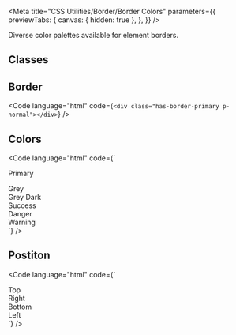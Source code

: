 
<Meta
  title="CSS Utilities/Border/Border Colors"
  parameters={{
    previewTabs: {
      canvas: { hidden: true },
    },
  }}
/>

<Banner label="Border Colors" section="CSS Utilities" color="yellow" puzzle />

<Lead>Diverse color palettes available for element borders.</Lead>

## Classes

<CssBorderColors />

## Border

<Code language="html" code={`<div class="has-border-primary p-normal"></div>`} />

## Colors

<Code
  language="html"
  code={`<div class="has-border-primary p-x-small mb-x-small">Primary</div>
<div class="has-border-grey p-x-small mb-x-small">Grey</div>
<div class="has-border-grey-dark p-x-small mb-x-small">Grey Dark</div>
<div class="has-border-success p-x-small mb-x-small">Success</div>
<div class="has-border-danger p-x-small mb-x-small">Danger</div>
<div class="has-border-warning p-x-small mb-x-small">Warning</div>`}
/>

## Postiton

<Code
  language="html"
  code={`
<div class="is-flex fg-normal">
  <div class="has-border-top-primary p-x-small has-background-green-2 is-flex-grow-1">Top</div>
  <div class="has-border-right-primary p-x-small has-background-green-2 is-flex-grow-1">Right</div>
  <div class="has-border-bottom-primary p-x-small has-background-green-2 is-flex-grow-1">Bottom</div>
  <div class="has-border-left-primary p-x-small has-background-green-2 is-flex-grow-1">Left</div>
</div>
`}
/>

<Footer>
  <LinkCards>
    <LinkCard
      pageTitle="Foundation/Border & Radius"
      description="Clarification of how borders and border-radius are utilized"
    />
    <LinkCard
      pageTitle="Foundation/Colors"
      description="The colors create a brand-specific look & feel. The multi-color approach represents the contemporary and inspiring Baloise we are."
    />
    <LinkCard
      pageTitle="Foundation/Design Tokens"
      description="Design tokens serve as the definitive source for naming and storing design choices."
    />
  </LinkCards>
</Footer>
